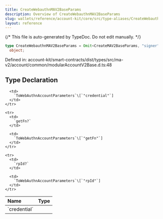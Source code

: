 ```yaml
---
title: CreateWebauthnMAV2BaseParams
description: Overview of CreateWebauthnMAV2BaseParams
slug: wallets/reference/account-kit/core/src/type-aliases/CreateWebauthnMAV2BaseParams
layout: reference
---
```


{/* This file is auto-generated by TypeDoc. Do not edit manually. */}

```ts
type CreateWebauthnMAV2BaseParams = Omit<CreateMAV2BaseParams, "signer"> &
  object;
```

Defined in: account-kit/smart-contracts/dist/types/src/ma-v2/account/common/modularAccountV2Base.d.ts:48

## Type Declaration

<table>
  <thead>
    <tr>
      <th align="left">Name</th>
      <th align="left">Type</th>
    </tr>
  </thead>

  <tbody>
    <tr>
      <td>
        `credential`
      </td>

      <td>
        `ToWebAuthnAccountParameters`\[`"credential"`]
      </td>
    </tr>

    <tr>
      <td>
        `getFn?`
      </td>

      <td>
        `ToWebAuthnAccountParameters`\[`"getFn"`]
      </td>
    </tr>

    <tr>
      <td>
        `rpId?`
      </td>

      <td>
        `ToWebAuthnAccountParameters`\[`"rpId"`]
      </td>
    </tr>

  </tbody>
</table>
